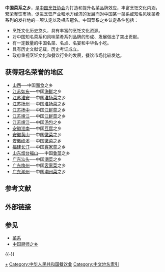 '''中国菜系之乡'''，是[[中国烹饪协会|中国烹饪协会]]为打造和提升名菜品牌效应，丰富烹饪文化内涵，繁荣餐饮市场，促进烹饪产业和地方经济的发展而对中国某一菜系或知名风味菜肴系列的发祥地的一项认定以及相应冠名。中国菜系之乡认定条件包括：

*烹饪文化历史悠久，具有丰富的烹饪文化资源。
*对中国知名菜系和风味菜肴系列品牌的形成、发展做出了突出贡献。
*有一定数量的中国名菜、名点、名宴和中华名小吃。
*具有历史文献记载，历史考证成立。
*政府重视烹饪文化和餐饮行业的发展，餐饮市场比较发达。

== 获得冠名荣誉的地区 ==
*[[山西|山西]]──中国[[面食|面食]]之乡
*[[江苏|江苏]][[如东|如东]]──中国[[海鲜|海鲜]]之乡
*[[江苏|江苏]][[淮安|淮安]]──中国[[淮扬菜|淮扬菜]]之乡
*[[江苏|江苏]][[扬州|扬州]]──中国[[淮扬菜|淮扬菜]]之乡
*[[江苏|江苏]][[扬中|扬中]]──中国[[江鲜菜|江鲜菜]]之乡
*[[江苏|江苏]][[靖江|靖江]]──中国[[江鲜菜|江鲜菜]]之乡
*[[江苏|江苏]][[靖江|靖江]]──中国[[汤包|汤包]]之乡
*[[安徽|安徽]][[淮南|淮南]]──中国[[豆腐|豆腐]]之乡
*[[安徽|安徽]][[黄山|黄山]]──中国[[徽菜|徽菜]]之乡
*[[安徽|安徽]][[绩溪|绩溪]]──中国[[徽菜|徽菜]]之乡
*[[福建|福建]][[长汀|长汀]]──中国[[客家菜|客家菜]]之乡
*[[山东|山东]][[烟台|烟台]][[福山|福山]]──中国[[鲁菜|鲁菜]]之乡
*[[广东|广东]][[汕头|汕头]]──中国[[潮菜|潮菜]]之乡
*[[广东|广东]][[梅州|梅州]]──中国[[客家菜|客家菜]]之乡
*[[广东|广东]][[潮州|潮州]]──中国[[潮州菜|潮州菜]]之乡

== 参考文献 ==
{{Reflist}}

== 外部链接 ==

== 参见 ==
* [[菜系|菜系]]
* [[中国厨师之乡|中国厨师之乡]]

{{-}}
{{中国保护区列表}}

[[Category:菜系|+]]
[[Category:中华人民共和国餐饮业|Category:中华人民共和国餐饮业]]
[[Category:中文地名索引|Category:中文地名索引]]